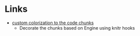 # Links {#links .unnumbered}

- [custom colorization to the code chunks](https://f0nzie.github.io/matplotlib-with-rmarkdown/index.html)
  - Decorate the chunks based on Engine using knitr hooks
